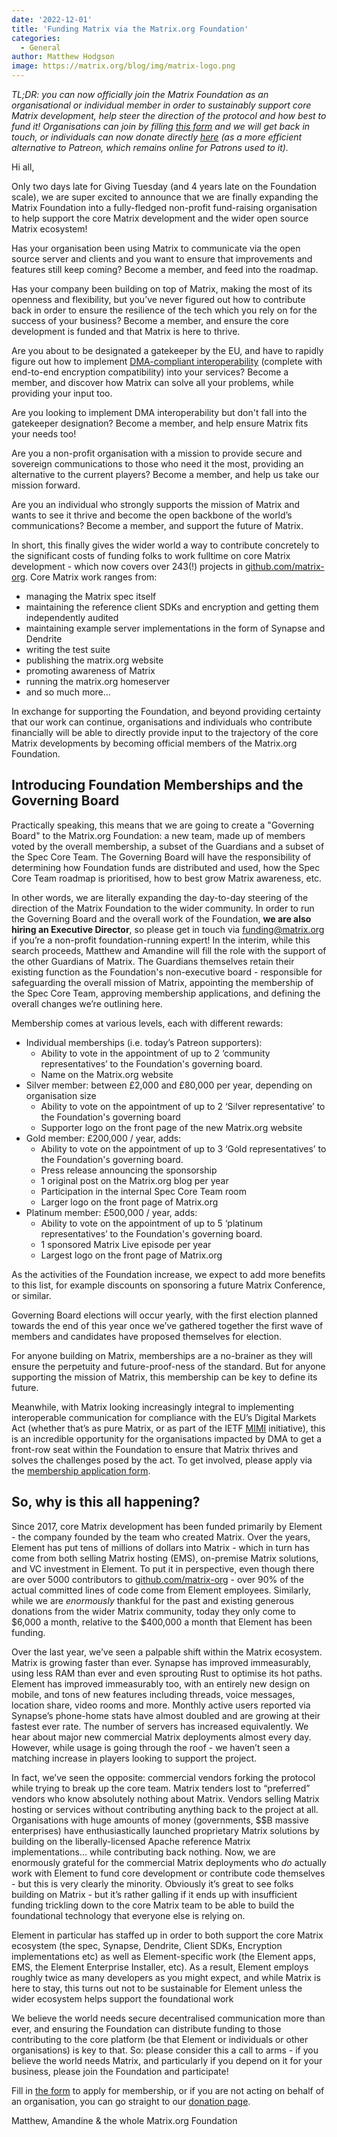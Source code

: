 ```yaml
---
date: '2022-12-01'
title: 'Funding Matrix via the Matrix.org Foundation'
categories:
  - General
author: Matthew Hodgson
image: https://matrix.org/blog/img/matrix-logo.png
---
```


*TL;DR: you can now officially join the Matrix Foundation as an organisational
or individual member in order to sustainably support core Matrix development,
help steer the direction of the protocol and how best to fund it! Organisations
can join by filling [this form](https://forms.gle/Yy345QkB5pifJJNy6) and we will get back in touch, or individuals can
now donate directly [here](https://donorbox.org/keep-matrix-exciting) (as a more efficient alternative to Patreon, which
remains online for Patrons used to it).*

Hi all,

Only two days late for Giving Tuesday (and 4 years late on the Foundation
scale), we are super excited to announce that we are finally expanding the
Matrix Foundation into a fully-fledged non-profit fund-raising organisation to
help support the core Matrix development and the wider open source Matrix
ecosystem!

Has your organisation been using Matrix to communicate via the open source
server and clients and you want to ensure that improvements and features still
keep coming? Become a member, and feed into the roadmap.

Has your company been building on top of Matrix, making the most of its openness
and flexibility, but you’ve never figured out how to contribute back in order
to ensure the resilience of the tech which you rely on for the success of your
business? Become a member, and ensure the core development is funded and that
Matrix is here to thrive.

Are you about to be designated a gatekeeper by the EU, and have to rapidly figure out how to implement [DMA-compliant interoperability](https://matrix.org/blog/2022/03/29/how-do-you-implement-interoperability-in-a-dma-world) (complete with end-to-end encryption compatibility) into your services? Become a member, and discover how Matrix can solve all your problems, while providing your input too. 

Are you looking to implement DMA interoperability but don't fall into the gatekeeper designation? Become a member, and help ensure Matrix fits your needs too!

Are you a non-profit organisation with a mission to provide secure and sovereign communications to those who need it the most, providing an alternative to the current players? Become a member, and help us take our mission forward.

Are you an individual who strongly supports the mission of Matrix and wants to see it thrive and become the open backbone of the world’s communications? Become a member, and support the future of Matrix. 

In short, this finally gives the wider world a way to contribute concretely to the significant costs of funding folks to work fulltime on core Matrix development - which now covers over 243(!) projects in [github.com/matrix-org](github.com/matrix-org). Core Matrix work ranges from: 

- managing the Matrix spec itself 
- maintaining the reference client SDKs and encryption and getting them independently audited
- maintaining example server implementations in the form of Synapse and Dendrite
- writing the test suite
- publishing the matrix.org website
- promoting awareness of Matrix
- running the matrix.org homeserver
- and so much more... 

In exchange for supporting the Foundation, and beyond providing certainty that our work can continue, organisations and individuals who contribute financially will be able to directly provide input to the trajectory of the core Matrix developments by becoming official members of the Matrix.org Foundation.

## Introducing Foundation Memberships and the Governing Board

Practically speaking, this means that we are going to create a "Governing Board" to the Matrix.org Foundation: a new team, made up of members voted by the overall membership, a subset of the Guardians and a subset of the Spec Core Team. The Governing Board will have the responsibility of determining how Foundation funds are distributed and used, how the Spec Core Team roadmap is prioritised, how to best grow Matrix awareness, etc.

In other words, we are literally expanding the day-to-day steering of the direction of the Matrix Foundation to the wider community. In order to run the Governing Board and the overall work of the Foundation, **we are also hiring an Executive Director**, so please get in touch via [funding@matrix.org](mailto:funding@matrix.org) if you’re a non-profit foundation-running expert! In the interim, while this search proceeds, Matthew and Amandine will fill the role with the support of the other Guardians of Matrix. The Guardians themselves retain their existing function as the Foundation's non-executive board - responsible for safeguarding the overall mission of Matrix, appointing the membership of the Spec Core Team, approving membership applications, and defining the overall changes we’re outlining here.

Membership comes at various levels, each with different rewards:

- Individual memberships (i.e. today’s Patreon supporters):
  - Ability to vote in the appointment of up to 2 ‘community representatives’ to the Foundation's governing board.
  - Name on the Matrix.org website
- Silver member: between £2,000 and £80,000 per year, depending on organisation size
  - Ability to vote on the appointment of up to 2 ‘Silver representative’ to the Foundation's governing board
  - Supporter logo on the front page of the new Matrix.org website
- Gold member: £200,000 / year, adds:
  - Ability to vote on the appointment of up to 3 ‘Gold representatives’ to the Foundation's governing board.
  - Press release announcing the sponsorship
  - 1 original post on the Matrix.org blog per year
  - Participation in the internal Spec Core Team room
  - Larger logo on the front page of Matrix.org
- Platinum member: £500,000 / year, adds:
  - Ability to vote on the appointment of up to 5 ‘platinum representatives’ to the Foundation's governing board.
  - 1 sponsored Matrix Live episode per year
  - Largest logo on the front page of Matrix.org

As the activities of the Foundation increase, we expect to add more benefits to this list, for example discounts on sponsoring a future Matrix Conference, or similar.

Governing Board elections will occur yearly, with the first election planned towards the end of this year once we’ve gathered together the first wave of members and candidates have proposed themselves for election.

For anyone building on Matrix, memberships are a no-brainer as they will ensure the perpetuity and future-proof-ness of the standard. But for anyone supporting the mission of Matrix, this membership can be key to define its future. 

Meanwhile, with Matrix looking increasingly integral to implementing interoperable communication for compliance with the EU’s Digital Markets Act (whether that’s as pure Matrix, or as part of the IETF [MIMI](https://datatracker.ietf.org/doc/draft-ralston-mimi-matrix-transport/) initiative), this is an incredible opportunity for the organisations impacted by DMA to get a front-row seat within the Foundation to ensure that Matrix thrives and solves the challenges posed by the act. To get involved, please apply via the [membership application form](https://forms.gle/Yy345QkB5pifJJNy6).

## So, why is this all happening?

Since 2017, core Matrix development has been funded primarily by Element - the company founded by the team who created Matrix. Over the years, Element has put tens of millions of dollars into Matrix - which in turn has come from both selling Matrix hosting (EMS), on-premise Matrix solutions, and VC investment in Element. To put it in perspective, even though there are over 5000 contributors to [github.com/matrix-org](https://github.com/matrix-org) - over 90% of the actual committed lines of code come from Element employees. Similarly, while we are *enormously* thankful for the past and existing generous donations from the wider Matrix community, today they only come to $6,000 a month, relative to the $400,000 a month that Element has been funding.

Over the last year, we’ve seen a palpable shift within the Matrix ecosystem. Matrix is growing faster than ever. Synapse has improved immeasurably, using less RAM than ever and even sprouting Rust to optimise its hot paths. Element has improved immeasurably too, with an entirely new design on mobile, and tons of new features including threads, voice messages, location share, video rooms and more. Monthly active users reported via Synapse’s phone-home stats have almost doubled and are growing at their fastest ever rate. The number of servers has increased equivalently. We hear about major new commercial Matrix deployments almost every day. However, while usage is going through the roof - we haven’t seen a matching increase in players looking to support the project.

In fact, we’ve seen the opposite: commercial vendors forking the protocol while trying to break up the core team. Matrix tenders lost to “preferred” vendors who know absolutely nothing about Matrix. Vendors selling Matrix hosting or services without contributing anything back to the project at all. Organisations with huge amounts of money (governments, $$B massive enterprises) have enthusiastically launched proprietary Matrix solutions by building on the liberally-licensed Apache reference Matrix implementations… while contributing back nothing. Now, we are enormously grateful for the commercial Matrix deployments who *do* actually work with Element to fund core development or contribute code themselves - but this is very clearly the minority. Obviously it’s great to see folks building on Matrix - but it’s rather galling if it ends up with insufficient funding trickling down to the core Matrix team to be able to build the foundational technology that everyone else is relying on.

Element in particular has staffed up in order to both support the core Matrix ecosystem (the spec, Synapse, Dendrite, Client SDKs, Encryption implementations etc) as well as Element-specific work (the Element apps, EMS, the Element Enterprise Installer, etc). As a result, Element employs roughly twice as many developers as you might expect, and while Matrix is here to stay, this turns out not to be sustainable for Element unless the wider ecosystem helps support the foundational work

We believe the world needs secure decentralised communication more than ever, and ensuring the Foundation can distribute funding to those contributing to the core platform (be that Element or individuals or other organisations) is key to that. So: please consider this a call to arms - if you believe the world needs Matrix, and particularly if you depend on it for your business, please join the Foundation and participate!

Fill in [the form](https://forms.gle/Yy345QkB5pifJJNy6) to apply for membership, or if you are not acting on behalf of an organisation, you can go straight to our [donation page](https://donorbox.org/keep-matrix-exciting).

Matthew, Amandine & the whole Matrix.org Foundation
